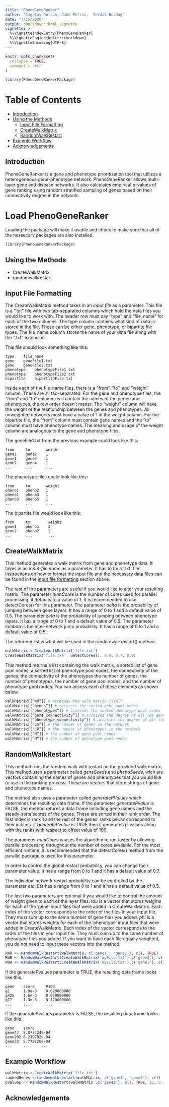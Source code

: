 ```yaml
---
title: "PhenoGeneRanker"
author: "Cagatay Dursun, Jake Petrie,  Serdar Bozdag"
date: "7/15/2020"
output: rmarkdown::html_vignette
vignette: >
  %\VignetteIndexEntry{PhenoGeneRanker}
  %\VignetteEngine{knitr::rmarkdown}
  %\VignetteEncoding{UTF-8}
---
```


```r
knitr::opts_chunk$set(
  collapse = TRUE,
  comment = "#>"
)
```

```r
library(PhenoGeneRankerPackage)
```
# Table of Contents
  - [Introduction](#Introduction)
  - [Using the Methods](#Using-the-Methods)  
    - [Input File Formatting](#Input-File-Formatting)  
    - [CreateWalkMatrix](#CreateWalkMatrix)  
    - [RandomWalkRestart](#randomwalkrestart)  
  - [Example Workflow](#Example-Workflow)
  - [Acknowledgements](#Acknowledgements)
  
## <a id = "Introduction"></a> Introduction

PhenoGeneRanker is a gene and phenotype prioritization tool that utilizes a heterogeneous gene-phenotype network. PhenoGeneRanker allows multi-layer gene and disease networks. It also calculates empirical p-values of gene ranking using random stratified sampling of genes based on their connectivity degree in the network.

# Load PhenoGeneRanker

Loading the package will make it usable and check to make sure that all of the nessecary packages are also installed. 

```r
library(PhenoGeneRankerPackage)
```

## <a id = "Using-the-Methods"></a> Using the Methods

* CreateWalkMatrix
* randomwalkrestart


## <a id = "Input-File-Formatting"></a> Input File Formatting
The CreateWalkMatrix method takes in an _input file_ as a parameter. This file is a ".txt" file with two tab-separated columns which hold the data files you would like to work with. The header row must say “type” and “file_name” for each of the two columns. The type column contains what kind of data is stored in the file. These can be either gene, phenotype, or bipartite file types. The file_name column stores the name of your data file along with the “.txt” extension.   

This file should look something like this:
```
type    file_name  
gene    geneFile1.txt 
gene    geneFile2.txt
phenotype    phenotypeFile1.txt  
phenotype    phenotypeFile2.txt
bipartite    bipartiteFile.txt  
```

Inside each of the file_name files, there is a “from”, “to”, and “weight” column. These are all tab-separated. For the gene and phenotype files, the “from” and “to” columns will contain the names of the genes and phenotypes, the row order doesn’t matter. The “weight” column will have the weight of the relationship between the genes and phenotypes. All unweighted networks must have a value of 1 in the weight column. For the bipartite file, the “from” column must contain gene names and the “to” column must have phenotype names. The meaning and usage of the weight column are analogous to the gene and phenotype files.  

The geneFile1.txt from the previous example could look like this:
```
from     to       weight  
gene1    gene2    1  
gene1    gene3    1  
gene2    gene4    1 
...      ...      ...
```
The phenotype files could look like this:
```
from     to       weight  
pheno1   pheno2   1  
pheno1   pheno3   1  
pheno3   pheno5   1  
...      ...      ...
```
The bipartite file would look like this:
```
from     to        weight  
gene1    pheno1    1  
gene2    pheno2    1 
...      ...       ...
```

## <a id = "CreateWalkMatrix"></a> CreateWalkMatrix

This method generates a walk matrix from gene and phenotype data. It takes in an *input-file name* as a parameter. It has to be a '.txt' file. Instructions on how to format the input file and the necessary data files can be found in the [input file formatting](#Input-File-Formatting) section above.

The rest of the parameters are useful if you would like to alter your resulting matrix. The parameter *numCores* is the number of cores used for parallel processing, it defaults to a value of 1. It is recommended to use detectCores() for this parameter. The parameter *delta* is the probability of jumping between gene layers. It has a range of 0 to 1 and a default value of 0.5. The parameter *zeta* is the probability of jumping between phenotype layers. It has a range of 0 to 1 and a default value of 0.5. The parameter *lambda* is the inter-network jump probability. It has a range of 0 to 1 and a default value of 0.5.

The returned list is what will be used in the randomwalkrestart() method.

```r
walkMatrix <-CreateWalkMatrix('file.txt')
CreateWalkMatrix('file.txt', detectCores(), 0.4, 0.7, 0.9)
```

This method returns a list containing the walk matrix, a sorted list of gene pool nodes, a sorted list of phenotype pool nodes, the connectivity of the genes, the connectivity of the phenotypes the number of genes, the number of phenotypes, the number of gene pool nodes,  and the number of phenotype pool nodes. You can access each of these elements as shown below. 
```r
walkMatrix[[“WM”]] # accesses the walk matrix itself
walkMatrix[[“genes”]] # accesses the sorted gene pool nodes
walkMatrix[[“phenotypes”]] # accesses the sorted phenotype pool nodes
walkMatrix[[“gene_connectivity”]] # accesses the degree of all the genes in the network
walkMatrix[[“phenotype_connectivity”]] # accesses the degree of all the phenotypes in the network
walkMatrix[[“LG”]] # the number of genes in the network
walkMatrix[[“LP”]] # the number of phenotypes in the network
walkMatrix[[“N”]] # the number of gene pool nodes
walkMatrix[[“M”]] # the number of phenotype pool nodes
```


## <a id = "randomwalkrestart"></a> RandomWalkRestart

This method runs the random walk with restart on the provided walk matrix. This method uses a parameter called *geneSeeds* and *phenoSeeds*, wich are vectors containing the names of genes and phenotypes that you would like to use in the ranking process. These are vectors that store strings of gene and phenotype names.

The method also uses a parameter called *generatePValues* which determines the resulting data frame. If the parameter *generatePvalue* is FALSE, the method returns a data frame including gene names and the steady-state scores of the genes. These are sorted in their rank order. The first index is rank 1 and the rest of the genes' ranks below correspond to their indices. If *generatePvalue* is TRUE then it generates p-values along with the ranks with respect to offset value of 100.

The parameter *numCores* causes the algorithm to run faster by allowing parallel processing throughout the number of cores available. For the most efficient runtime, it is recommended that the detectCores() method from the parallel package is used for this parameter. 

In order to control the global restart probability, you can change the *r* parameter value. It has a range from 0 to 1 and it has a default value of 0.7.

The individual network restart probability can be controlled by the parameter *eta*. Eta has a range from 0 to 1 and it has a default value of 0.5.

The last two parameters are optional if you would like to control the amount of weight given to each of the layer files. *tau* is a vector that stores weights for each of the 'gene' input files that were added in CreateWalkMatrix. Each index of the vector corresponds to the order of the files in your input file. They must sum up to the same number of gene files you added. *phi* is a vector that stores weights for each of the 'phenotype'  input files that were added in CreateWalkMatrix. Each index of the vector corresponds to the order of the files in your input file. They must sum up to the same number of phenotype files you added. If you want to have each file equally weighted, you do not need to input these vectors into the method.

```r
RWR <- RandomWalkRestart(walkMatrix, c('gene1', 'gene2'), c(), TRUE)
RWR <- RandomWalkRestart(CreateWalkMatrix('myFile.txt'),c('gene1'), c('phenotype1', 'phenotype2'), FALSE)
RWR <- RandomWalkRestart(CreateWalkMatrix('myFile.txt'),c('gene1'), c(), TRUE, 12, 0.7, 0.6, “tau”=(1,0.5,1.5), “phi”=(1,0.5,1.5))
```

If the generatePvalues parameter is TRUE, the resulting data frame looks like this.
```
gene    score     P100
g1      1.9e-3    0.020000000
g425    1.6e-3    0.030000000
g77     1.3e-3    0.120000000
...     ...       ...
```
If the generatePvalues parameter is FALSE, the resulting data frame looks like this.
```
gene    score
gene47  8.877424e-04
gene202 8.219792e-04
gene33  5.779120e-04
...     ...     ...
```


## <a id = "Example-Workflow"></a> Example Workflow

```r
walkMatrix <-CreateWalkMatrix('file.txt')
rankedGenes <-randomwalkrestart(walkMatrix, c('gene1', 'gene2'), c())
pValues <- RandomWalkRestart(walkMatrix ,c('gene1'), c(), TRUE, 12, 0.7, 0.6, “tau”=(1,0.5,1.5), “phi”=(1,0.5,1.5))
```


## <a id = "Acknowledgements"></a> Acknowledgements

